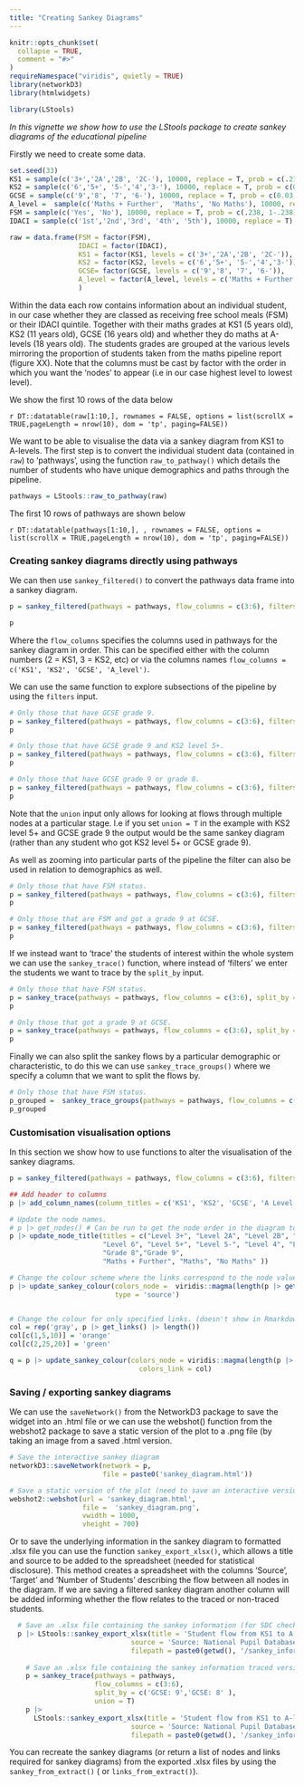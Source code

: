 ```yaml
---
title: "Creating Sankey Diagrams"
---
```


```r
knitr::opts_chunk$set(
  collapse = TRUE,
  comment = "#>"
)
requireNamespace("viridis", quietly = TRUE)
library(networkD3)
library(htmlwidgets)
```

```r
library(LStools)

```

*In this vignette we show how to use the LStools package to create sankey diagrams of the educational pipeline*

Firstly we need to create some data. 

```r
set.seed(33)
KS1 = sample(c('3+','2A','2B', '2C-'), 10000, replace = T, prob = c(.21,.28,.26,.25))
KS2 = sample(c('6','5+', '5-','4','3-'), 10000, replace = T, prob = c(0.03, 0.15, 0.22, 0.46, 0.13))
GCSE = sample(c('9','8', '7', '6-'), 10000, replace = T, prob = c(0.03, 0.07, 0.10, 0.80))
A_level =  sample(c('Maths + Further',  'Maths', 'No Maths'), 10000, replace = T, prob = c(0.02, 0.09, 0.89))
FSM = sample(c('Yes', 'No'), 10000, replace = T, prob = c(.238, 1-.238))
IDACI = sample(c('1st','2nd','3rd', '4th', '5th'), 10000, replace = T)

raw = data.frame(FSM = factor(FSM),
                 IDACI = factor(IDACI),
                 KS1 = factor(KS1, levels = c('3+','2A','2B', '2C-')),
                 KS2 = factor(KS2, levels = c('6','5+', '5-','4','3-')),
                 GCSE= factor(GCSE, levels = c('9','8', '7', '6-')), 
                 A_level = factor(A_level, levels = c('Maths + Further',  'Maths', 'No Maths'))
                 )
```

Within the data each row contains information about an individual student, in our case whether they are classed as receiving free school meals (FSM) or their IDACI quintile. Together with their maths grades at KS1 (5 years old), KS2 (11 years old), GCSE (16 years old) and whether they do maths at A-levels (18 years old). The students grades are grouped at the various levels mirroring the proportion of students taken from the maths pipeline report (figure XX). Note that the columns must be cast by factor with the order in which you want the 'nodes' to appear (i.e in our case highest level to lowest level).

We show the first 10 rows of the data below

`r DT::datatable(raw[1:10,], rownames = FALSE, options = list(scrollX = TRUE,pageLength = nrow(10), dom = 'tp', paging=FALSE))`

We want to be able to visualise the data via a sankey diagram from KS1 to A-levels. The first step is to convert the individual student data (contained in `raw`) to 'pathways', using the function `raw_to_pathway()` which details the number of students who have unique demographics and paths through the pipeline.

```r
pathways = LStools::raw_to_pathway(raw)
```

The first 10 rows of pathways are shown below

`r DT::datatable(pathways[1:10,], , rownames = FALSE, options = list(scrollX = TRUE,pageLength = nrow(10), dom = 'tp', paging=FALSE))`

### Creating sankey diagrams directly using pathways

We can then use `sankey_filtered()` to convert the pathways data frame into a sankey diagram.

```r
p = sankey_filtered(pathways = pathways, flow_columns = c(3:6), filters = '')

p
```

Where the `flow_columns` specifies the columns used in pathways for the sankey diagram in order. This can be specified either with the column numbers (2 = KS1, 3 = KS2, etc) or via the columns names ` flow_columns = c('KS1', 'KS2', 'GCSE', 'A_level')`.

We can use the same function to explore subsections of the pipeline by using the `filters` input.

```r
# Only those that have GCSE grade 9.
p = sankey_filtered(pathways = pathways, flow_columns = c(3:6), filters = 'GCSE: 9')
p

# Only those that have GCSE grade 9 and KS2 level 5+.
p = sankey_filtered(pathways = pathways, flow_columns = c(3:6), filters = c('GCSE: 9', 'KS2: 5+'))
p

# Only those that have GCSE grade 9 or grade 8.
p = sankey_filtered(pathways = pathways, flow_columns = c(3:6), filters = c('GCSE: 9', 'GCSE: 8'), union = T)
p
```
 
 Note that the `union` input only allows for looking at flows through multiple nodes at a particular stage. I.e if you set `union = T` in the example with KS2 level 5+ and GCSE grade 9 the output would be the same sankey diagram (rather than any student who got KS2 level 5+ or GCSE grade 9).
 
 As well as zooming into particular parts of the pipeline the filter can also be used in relation to demographics as well. 
 
```r
# Only those that have FSM status.
p = sankey_filtered(pathways = pathways, flow_columns = c(3:6), filters = 'FSM: Yes')
p

# Only those that are FSM and got a grade 9 at GCSE.
p = sankey_filtered(pathways = pathways, flow_columns = c(3:6), filters = c('GCSE: 9', 'FSM: Yes'))
p

```

If we instead want to 'trace' the students of interest within the whole system we can use the `sankey_trace()` function, where instead of 'filters' we enter the students we want to trace by the `split_by` input. 

```r
# Only those that have FSM status.
p = sankey_trace(pathways = pathways, flow_columns = c(3:6), split_by = 'FSM: Yes')
p

# Only those that got a grade 9 at GCSE.
p = sankey_trace(pathways = pathways, flow_columns = c(3:6), split_by = c('GCSE: 9' ))
p

```

Finally we can also split the sankey flows by a particular demographic or characteristic, to do this we can use `sankey_trace_groups()` where we specify a column that we want to split the flows by.

```r
# Only those that have FSM status.
p_grouped =  sankey_trace_groups(pathways = pathways, flow_columns = c(3:6), group_column = 'IDACI',colors = viridis::viridis(5))
p_grouped
```

### Customisation visualisation options 

In this section we show how to use functions to alter the visualisation of the sankey diagrams. 

```r
p = sankey_filtered(pathways = pathways, flow_columns = c(3:6), filters = c('GCSE: 9', 'GCSE: 8'), union = T)

## Add header to columns
p |> add_column_names(column_titles = c('KS1', 'KS2', 'GCSE', 'A Level'),fontSize = 14)

# Update the node names.
# p |> get_nodes() # Can be run to get the node order in the diagram to change.
p |> update_node_title(titles = c("Level 3+", "Level 2A", "Level 2B", "Level 2C-",
                       "Level 6", "Level 5+", "Level 5-", "Level 4", "Level 3-",
                       "Grade 8","Grade 9",
                       "Maths + Further", "Maths", "No Maths" ))
```
```r
# Change the colour scheme where the links correspond to the node values (doesn't show in Rmarkdown)
p |> update_sankey_colour(colors_node =  viridis::magma(length(p |> get_nodes())),
                          type = 'source') 


# Change the colour for only specified links. (doesn't show in Rmarkdown)
col = rep('gray', p |> get_links() |> length())
col[c(1,5,10)] = 'orange'
col[c(2,25,20)] = 'green'  

q = p |> update_sankey_colour(colors_node = viridis::magma(length(p |> get_nodes())),
                                colors_link = col)
```


### Saving / exporting sankey diagrams

We can use the `saveNetwork()` from the NetworkD3 package to save the widget into an .html file or we can use the webshot() function from the webshot2 package to save a static version of the plot to a .png file (by taking an image from a saved .html version.

```r
# Save the interactive sankey diagram
networkD3::saveNetwork(network = p,
                       file = paste0('sankey_diagram.html'))

# Save a static version of the plot (need to save an interactive version first)
webshot2::webshot(url = 'sankey_diagram.html',
                  file =  'sankey_diagram.png',
                  vwidth = 1000,
                  vheight = 700)

```

Or to save the underlying information in the sankey diagram to formatted .xlsx file you can use the function `sankey_export_xlsx()`, which allows a title and source to be added to the spreadsheet (needed for statistical disclosure). This method creates a spreadsheet with the columns 'Source', 'Target' and 'Number of Students' describing the flow between all nodes in the diagram. If we are saving a filtered sankey diagram another column will be added informing whether the flow relates to the traced or non-traced students.

```r
  # Save an .xlsx file containing the sankey information (for SDC check)
  p |> LStools::sankey_export_xlsx(title = 'Student flow from KS1 to A-level choices',
                              source = 'Source: National Pupil Database',
                              filepath = paste0(getwd(), '/sankey_information.xlsx'))
  
    # Save an .xlsx file containing the sankey information traced version
    p = sankey_trace(pathways = pathways,
                     flow_columns = c(3:6),
                     split_by = c('GCSE: 9','GCSE: 8' ),
                     union = T) 
    p |>
      LStools::sankey_export_xlsx(title = 'Student flow from KS1 to A-level choices tracing those that achieve grade 8 or 9 at GCSE',
                              source = 'Source: National Pupil Database',
                              filepath = paste0(getwd(), '/sankey_information2.xlsx'))


```

You can recreate the sankey diagrams (or return a list of nodes and links required for sankey diagrams) from the exported .xlsx files by using the `sankey_from_extract()` ( or `links_from_extract()`).

